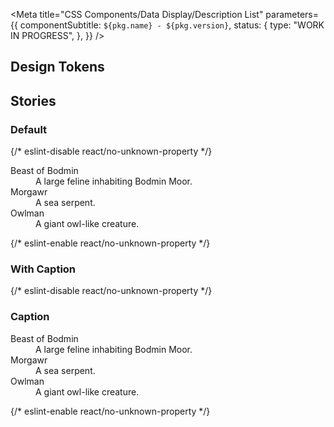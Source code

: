 
<Meta
  title="CSS Components/Data Display/Description List"
  parameters={{
    componentSubtitle: `${pkg.name} - ${pkg.version}`,
    status: {
      type: "WORK IN PROGRESS",
    },
  }}
/>

<Description markdown={readme} />

## Design Tokens

<DesignTokenDocBlock categoryName="Description List" viewType="table" />

## Stories

### Default

<Canvas>
  {/* eslint-disable react/no-unknown-property */}
  <Story name="Default">
    <dl class="denhaag-description-list">
      <dt class="denhaag-description-list__title">Beast of Bodmin</dt>
      <dd class="denhaag-description-list__detail">A large feline inhabiting Bodmin Moor.</dd>
      <dt class="denhaag-description-list__title">Morgawr</dt>
      <dd class="denhaag-description-list__detail">A sea serpent.</dd>
      <dt class="denhaag-description-list__title">Owlman</dt>
      <dd class="denhaag-description-list__detail">A giant owl-like creature.</dd>
    </dl>
  </Story>
  {/* eslint-enable react/no-unknown-property */}
</Canvas>

### With Caption

<Canvas>
  {/* eslint-disable react/no-unknown-property */}
  <Story name="With Caption">
    <h3 class="denhaag-description-list-caption">Caption</h3>
    <dl aria-labelledby="h3" class="denhaag-description-list">
      <dt class="denhaag-description-list__title">Beast of Bodmin</dt>
      <dd class="denhaag-description-list__detail">A large feline inhabiting Bodmin Moor.</dd>
      <dt class="denhaag-description-list__title">Morgawr</dt>
      <dd class="denhaag-description-list__detail">A sea serpent.</dd>
      <dt class="denhaag-description-list__title">Owlman</dt>
      <dd class="denhaag-description-list__detail">A giant owl-like creature.</dd>
    </dl>
  </Story>
  {/* eslint-enable react/no-unknown-property */}
</Canvas>
